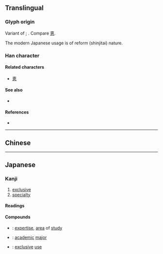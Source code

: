 {{also|專|尃}}
{{character info}}
==Translingual==
{{Han simplified forms|專|専|专}}

===Glyph origin===
Variant of {{l|mul|專}}; {{Han simp|專|nocap=1}}. Compare [[恵]].

The modern Japanese usage is of reform (shinjitai) nature.

===Han character===
{{stroke order|type=bw|strokes=9}}
{{Han char|rn=41|rad=寸|as=06|sn=9|four=|canj=JWDI|ids=⿱𤰔寸}}

====Related characters====
* [[恵]] <!-- same simplification -->

====See also====
* {{l|mul|曺}}

====References====
* {{Han ref|kx=0294.111|hdz=10504.141|uh=5C02|ud=23554}}

----

==Chinese==
{{zh-see|專|v}}

----

==Japanese==
{{ja-kanji forms|専|專}}

===Kanji===
{{ja-kanji|grade=6|rs=寸06|kyu=專}}

# [[exclusive]]
# [[specialty]]

====Readings====
{{ja-readings
|on=せん
|kun=もっぱ-ら
}}

====Compounds====
* {{ja-r|専門|せんもん}}: [[expertise]], [[area]] of [[study]]
* {{ja-r|専攻|せんこう}}: [[academic]] [[major]]
* {{ja-r|専用|せんよう}}: [[exclusive]] [[use]]